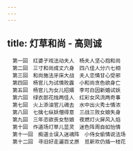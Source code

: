 ```yaml
---
---
---
```

title: 灯草和尚 - 高则诚
---


```
　第一回　红婆子戏法动夫人　杨夫人坚心抱和尚
　第二回　三寸和尚成丈六身　四八佳人分六七相
　第三回　和尚施法牙床大战　夫人恋情甘心受邪
　第四回　杨官儿为试情败露　小和尚贪色欲身亡
　第五回　杨官儿为女儿招婿　李可白因新婚试妖
　第六回　绿衣郎花烛两佳人　红彩女风流两奇事
　第七回　火上添油官儿魂去　水中出火秀士情浓
　第八回　七擒七纵妖僧得意　三战三败女娘失身
　第九回　三年恣欲丧女愁娘　夜燃灯火屏风入焰
　第十回　作道场灯草儿显灵　迷色阵周自如怡情
　第十一回　痴道士误入迷魂阵　小侍女偷情说法场
　第十二回　寻旧好走遍百丈原　觅新欢仍插一枝花
```